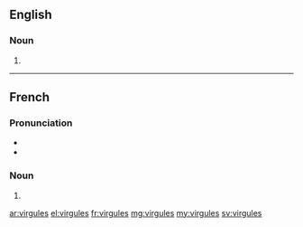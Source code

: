 ==English==

===Noun===
{{head|en|plural}}

# {{plural of|virgule|lang=en}}

----

==French==

===Pronunciation===
* {{IPA|/viʁ.ɡyl/|lang=fr}}
* {{homophones|lang=fr|virgule|virgulent}}

===Noun===
{{head|fr|plural}} {{g|f-p}}

# {{plural of|virgule|lang=fr}}

[[ar:virgules]]
[[el:virgules]]
[[fr:virgules]]
[[mg:virgules]]
[[my:virgules]]
[[sv:virgules]]